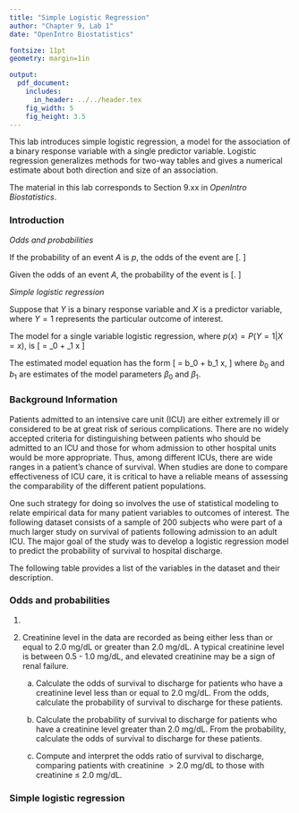 ```yaml
---
title: "Simple Logistic Regression"
author: "Chapter 9, Lab 1"
date: "OpenIntro Biostatistics"

fontsize: 11pt
geometry: margin=1in

output:
  pdf_document:
    includes:
      in_header: ../../header.tex
    fig_width: 5
    fig_height: 3.5
---
```


\begin{small}
	
	\textbf{Topics}
	\begin{itemize}
	  \item Odds and probabilities
	  \item Simple logistic regression
	\end{itemize}
	
\end{small}

This lab introduces simple logistic regression, a model for the association of a binary response variable with a single predictor variable. Logistic regression generalizes methods for two-way tables and gives a numerical estimate about both direction and size of an association.

The material in this lab corresponds to Section 9.xx in *OpenIntro Biostatistics*.

### Introduction

*Odds and probabilities*

If the probability of an event $A$ is $p$, the odds of the event are 
\[\dfrac{p}{1 - p}. \]

Given the odds of an event $A$, the probability of the event is
\[\dfrac{\text{odds}}{1 + \text{odds}}. \]

*Simple logistic regression*

Suppose that $Y$ is a binary response variable and $X$ is a predictor variable, where $Y = 1$ represents the particular outcome of interest.

The model for a single variable logistic regression, where $p(x) = P(Y = 1 | X = x)$, is
\[\text{log} \left[ \dfrac{p(x)}{1 - p(x)} \right] = \beta_0 + \beta_1 x \]

The estimated model equation has the form
\[\text{log} \left[ \dfrac{\hat{p}(x)}{1 - \hat{p}(x)} \right] = b_0 + b_1 x, \]
where $b_0$ and $b_1$ are estimates of the model parameters $\beta_0$ and $\beta_1$.

\newpage

### Background Information

Patients admitted to an intensive care unit (ICU) are either extremely ill or considered to be at great risk of serious complications. There are no widely accepted criteria for distinguishing between patients who should be admitted to an ICU and those for whom admission to other hospital units would be more appropriate. Thus, among different ICUs, there are wide ranges in a patient's chance of survival. When studies are done to compare effectiveness of ICU care, it is critical to have a reliable means of assessing the comparability of the different patient populations.

One such strategy for doing so involves the use of statistical modeling to relate empirical data for many patient variables to outcomes of interest. The following dataset consists of a sample of 200 subjects who were part of a much larger study on survival of patients following admission to an adult ICU.\footnote{From Hosmer D.W., Lemeshow, S., and Sturdivant, R.X. \textit{Applied Logistic Regression}. 3$^{rd}$ ed., 2013. Accessible from \texttt{http://www.umass.edu/statdata/statdata/data/icu.txt}} The major goal of the study was to develop a logistic regression model to predict the probability of survival to hospital discharge.\footnote{Lemeshow S., et al. Predicting the outcome of intensive care unit patients. \textit{Journal of the American Statistical Association} 83.402 (1988): 348-356.}

The following table provides a list of the variables in the dataset and their description.

\begin{center}
\begin{tabular}{r|l}
\textbf{Variable} & \textbf{Description} \\
\hline
\texttt{id} & patient ID number \\
\texttt{sta} & patient status at discharge, either \texttt{Lived} or \texttt{Died} \\
\texttt{age} & age in years \\
\texttt{gender} & gender, either \texttt{Male} or \texttt{Female} \\
\texttt{can} & cancer part of current issue, either \texttt{No} or \texttt{Yes} \\
\texttt{crn} & history of chronic renal failure, either \texttt{No} or \texttt{Yes}\\
\texttt{inf} & infection probable at admission, either \texttt{No} or \texttt{Yes} \\
\texttt{cpr} & CPR prior to admission, either \texttt{No} or \texttt{Yes} \\
\texttt{sys} & systolic blood pressure at admission, in mm Hg \\
\texttt{hra} & heart rate at admission, in beats per minute \\
\texttt{pre} & previous admission to an ICU within 6 months, either \texttt{No} or \texttt{Yes} \\
\texttt{type} & type of admission, either \texttt{Elective} or \texttt{Emergency} \\
\texttt{fra} & long bone, multiple, neck, single area, or hip fracture, either \texttt{No} or \texttt{Yes} \\
\texttt{po2} & $PO_2$ from initial blood gases, either \texttt{60} or \texttt{<=60}, in mm Hg\\
\texttt{ph} & $pH$ from initial blood gases, either \texttt{>= 7.25} or \texttt{< 7.25} \\
\texttt{pco} & $PCO_2$ from initial blood gases, either \texttt{<= 45} or \texttt{>45}, in mm Hg \\
\texttt{bic} & $HCO_3$ (bicarbonate) from initial blood gases, either \texttt{>= 18} or \texttt{<18}, in mm Hg \\
\texttt{crea} & creatinine from initial blood gases, either \texttt{<= 2.0} or \texttt{> 2.0}, in mg/dL \\
\texttt{loc} & level of consciousness at admission, either \texttt{no coma or deep stupor}, \texttt{deep stupor}, or \texttt{coma}
\end{tabular}
\end{center}



\newpage

### Odds and probabilities

1. 

2. Creatinine level in the data are recorded as being either less than or equal to 2.0 mg/dL or greater than 2.0 mg/dL. A typical creatinine level is between 0.5 - 1.0 mg/dL, and elevated creatinine may be a sign of renal failure.

    a) Calculate the odds of survival to discharge for patients who have a creatinine level less than or equal to 2.0 mg/dL. From the odds, calculate the probability of survival to discharge for these patients.
  
    b) Calculate the probability of survival to discharge for patients who have a creatinine level greater than 2.0 mg/dL. From the probability, calculate the odds of survival to discharge for these patients.
  
    c) Compute and interpret the odds ratio of survival to discharge, comparing patients with creatinine $> 2.0$ mg/dL to those with creatinine $\leq$ 2.0 mg/dL.

### Simple logistic regression

